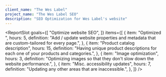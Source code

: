 ```yaml
---
client_name: "The Wes Label"
project_name: "The Wes Label SEO"
description: "SEO Optimization for Wes Label's website"
---
```



<ReportSlot 
  goals={[
    "Optimize website SEO",
  ]}
  items={[
    {
      item: "Optimized <head>",
      hours: 5,
      definition:
        "Add / update website properties and metadata that are custom-tailored for every page.",
    },
    {
      item: "Product catalog description",
      hours: 15,
      definition:
        "Having unique product descriptions for each one of your products and categories.",
    },
    {
      item: "Image optimization",
      hours: 3,
      definition:
        "Optimizing images so that they don't slow down the website performance.",
    },
    {
      item: "Misc. accessibility updates",
      hours: 7,
      definition:
        "Updating any other areas that are inaccessible.",
    },
  ]} 
/>
